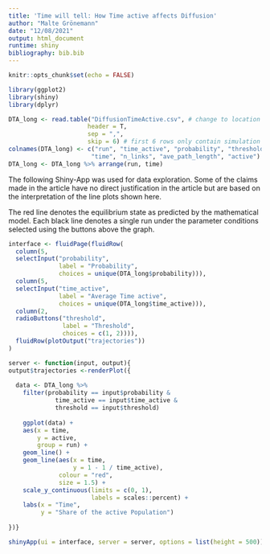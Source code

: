 ```yaml
---
title: 'Time will tell: How Time active affects Diffusion'
author: "Malte Grönemann"
date: "12/08/2021"
output: html_document
runtime: shiny
bibliography: bib.bib
---
```

```r
knitr::opts_chunk$set(echo = FALSE)

library(ggplot2)
library(shiny)
library(dplyr)

DTA_long <- read.table("DiffusionTimeActive.csv", # change to location of data for replication
                      header = T,
                      sep = ",",
                      skip = 6) # first 6 rows only contain simulation information
colnames(DTA_long) <- c("run", "time_active", "probability", "threshold", 
                       "time", "n_links", "ave_path_length", "active")
DTA_long <- DTA_long %>% arrange(run, time)
```

The following Shiny-App was used for data exploration. Some of the claims made in the article have no direct justification in the article but are based on the interpretation of the line plots shown here.

The red line denotes the equilibrium state as predicted by the mathematical model. Each black line denotes a single run under the parameter conditions selected using the buttons above the graph.

```r

interface <- fluidPage(fluidRow(
  column(5,
  selectInput("probability", 
              label = "Probability",
              choices = unique(DTA_long$probability))),
  column(5,
  selectInput("time_active", 
              label = "Average Time active",
              choices = unique(DTA_long$time_active))),
  column(2,
  radioButtons("threshold", 
               label = "Threshold",
               choices = c(1, 2)))),
  fluidRow(plotOutput("trajectories"))
)

server <- function(input, output){
output$trajectories <-renderPlot({
  
  data <- DTA_long %>%
    filter(probability == input$probability & 
             time_active == input$time_active & 
             threshold == input$threshold)
  
    ggplot(data) +
    aes(x = time,
        y = active,
        group = run) +
    geom_line() +
    geom_line(aes(x = time, 
                  y = 1 - 1 / time_active), 
              colour = "red",
              size = 1.5) +
    scale_y_continuous(limits = c(0, 1),
                       labels = scales::percent) +
    labs(x = "Time", 
         y = "Share of the active Population")
    
})}

shinyApp(ui = interface, server = server, options = list(height = 500))
```